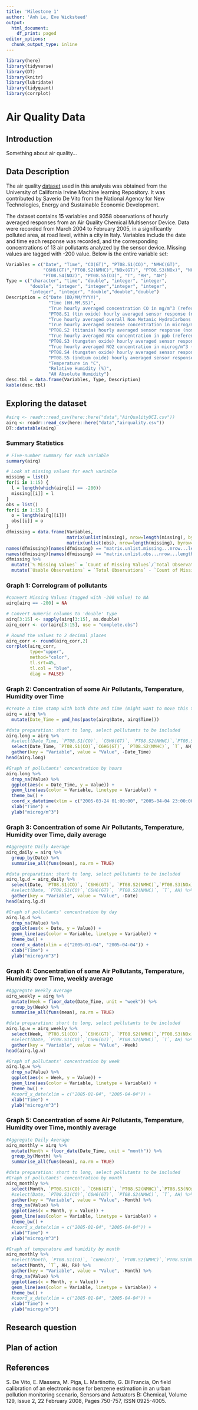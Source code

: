 ```yaml
---
title: 'Milestone 1'
author: 'Anh Le, Eve Wicksteed'
output:
  html_document:
    df_print: paged
editor_options:
  chunk_output_type: inline
---
```


```r
library(here)
library(tidyverse)
library(DT)
library(knitr)
library(lubridate) 
library(tidyquant)
library(corrplot)
```


# Air Quality Data

## Introduction

Something about air quality...


## Data Description

The air quality [dataset](https://archive.ics.uci.edu/ml/datasets/Air+Quality) used in this analysis was obtained from the University of California Irvine Machine learning Repository. It was contributed by Saverio De Vito from the National Agency for New Technologies, Energy and Sustainable Economic Development. 

The dataset contains 15 variables and 9358 observations of hourly averaged responses from an Air Quality Chemical Multisensor Device. Data were recorded from March 2004 to February 2005, in a significantly polluted area, at road level, within a city in Italy. Variables include the date and time each response was recorded, and the corresponding concentrations of 13 air pollutants analyzed by the sensor device. Missing values are tagged with -200 value. Below is the entire variable set: 

```r
Variables = c("Date", "Time", "CO(GT)", "PT08.S1(CO)", "NMHC(GT)", 
              "C6H6(GT)","PT08.S2(NMHC)","NOx(GT)", "PT08.S3(NOx)", "NO2(GT)",
              "PT08.S4(NO2)", "PT08.S5(O3)", "T", "RH", "AH")
Type = c("character", "time", "double", "integer", "integer",
         "double", "integer", "integer","integer", "integer",
         "integer", "integer", "double","double","double")
Description = c("Date (DD/MM/YYYY)",
                "Time (HH.MM.SS)",
                "True hourly averaged concentration CO in mg/m^3 (reference analyzer)",
                "PT08.S1 (tin oxide) hourly averaged sensor response (nominally CO targeted)",
                "True hourly averaged overall Non Metanic HydroCarbons concentration in microg/m^3 (reference analyzer)",
                "True hourly averaged Benzene concentration in microg/m^3 (reference analyzer)",
                "PT08.S2 (titania) hourly averaged sensor response (nominally NMHC targeted)",
                "True hourly averaged NOx concentration in ppb (reference analyzer)",
                "PT08.S3 (tungsten oxide) hourly averaged sensor response (nominally NOx targeted)",
                "True hourly averaged NO2 concentration in microg/m^3 (reference analyzer)",
                "PT08.S4 (tungsten oxide) hourly averaged sensor response (nominally NO2 targeted)",
                "PT08.S5 (indium oxide) hourly averaged sensor response (nominally O3 targeted)",
                "Temperature in °C",
                "Relative Humidity (%)",
                "AH Absolute Humidity")
desc.tbl = data.frame(Variables, Type, Description)
kable(desc.tbl)
```



## Exploring the dataset

```r
#airq <- readr::read_csv(here::here("data","AirQualityUCI.csv"))
airq <- readr::read_csv(here::here("data","airquality.csv"))
DT::datatable(airq)
```



### Summary Statistics

```r
# Five-number summary for each variable
summary(airq)

# Look at missing values for each variable
missing = list()
for(i in 1:15) {
  l = length(which(airq[i] == -200))
  missing[[i]] = l
}
obs = list()
for(i in 1:15) {
  o = length(airq[[i]])
  obs[[i]] = o
}
dfmissing = data.frame(Variables, 
                       matrix(unlist(missing), nrow=length(missing), byrow=T),
                       matrix(unlist(obs), nrow=length(missing), byrow=T))
names(dfmissing)[names(dfmissing) == "matrix.unlist.missing...nrow...length.missing...byrow...T."] = "Count of Missing Values"
names(dfmissing)[names(dfmissing) == "matrix.unlist.obs...nrow...length.missing...byrow...T."] = "Total Observations"
dfmissing %>% 
  mutate(`% Missing Values` = `Count of Missing Values`/`Total Observations`*100) %>%
  mutate(`Usable Observations` = `Total Observations` - `Count of Missing Values`)

```



### Graph 1: Correlogram of pollutants
``` r
#convert Missing Values (tagged with -200 value) to NA
airq[airq == -200] = NA 

# Convert numeric columns to 'double' type
airq[3:15] <- sapply(airq[3:15], as.double)
airq_corr <- cor(airq[3:15], use = "complete.obs")

# Round the values to 2 decimal places
airq_corr <- round(airq_corr,2)
corrplot(airq_corr, 
         type="upper", 
         method="color",
         tl.srt=45, 
         tl.col = "blue",
         diag = FALSE)
```



### Graph 2: Concentration of some Air Pollutants, Temperature, Humidity over Time
``` r
#create a time stamp with both date and time (might want to move this to earlier section?)
airq = airq %>% 
  mutate(Date_Time = ymd_hms(paste(airq$Date, airq$Time)))

#data preparation: short to long, select pollutants to be included
airq.long = airq %>%
  #select(Date_Time, `PT08.S1(CO)`, `C6H6(GT)`, `PT08.S2(NMHC)`,`PT08.S3(NOx)`, `PT08.S4(NO2)`, `PT08.S5(O3)`) %>%
  select(Date_Time, `PT08.S1(CO)`,`C6H6(GT)`, `PT08.S2(NMHC)`, `T`, AH) %>%
  gather(key = "Variable", value = "Value", -Date_Time)
head(airq.long)

#Graph of pollutants' concentration by hours
airq.long %>% 
  drop_na(Value) %>%
  ggplot(aes(x = Date_Time, y = Value)) + 
  geom_line(aes(color = Variable, linetype = Variable)) +
  theme_bw() +
  coord_x_datetime(xlim = c("2005-03-24 01:00:00", "2005-04-04 23:00:00")) +
  xlab("Time") +
  ylab("microg/m^3")
```



### Graph 3: Concentration of some Air Pollutants, Temperature, Humidity over Time, daily average

```r
#Aggregate Daily Average
airq_daily = airq %>%
  group_by(Date) %>%
  summarise_all(funs(mean), na.rm = TRUE)

#data preparation: short to long, select pollutants to be included
airq.lg.d = airq_daily %>%
  select(Date, `PT08.S1(CO)`, `C6H6(GT)`, `PT08.S2(NMHC)`,`PT08.S3(NOx)`, `PT08.S4(NO2)`, `PT08.S5(O3)`) %>%
  #select(Date, `PT08.S1(CO)`,`C6H6(GT)`, `PT08.S2(NMHC)`, `T`, AH) %>%
  gather(key = "Variable", value = "Value", -Date)
head(airq.lg.d)

#Graph of pollutants' concentration by day
airq.lg.d %>% 
  drop_na(Value) %>%
  ggplot(aes(x = Date, y = Value)) + 
  geom_line(aes(color = Variable, linetype = Variable)) +
  theme_bw() +
  coord_x_date(xlim = c("2005-01-04", "2005-04-04")) +
  xlab("Time") +
  ylab("microg/m^3")

```



### Graph 4: Concentration of some Air Pollutants, Temperature, Humidity over Time, weekly average

```r
#Aggregate Weekly Average
airq_weekly = airq %>%
  mutate(Week = floor_date(Date_Time, unit = "week")) %>%
  group_by(Week) %>%
  summarise_all(funs(mean), na.rm = TRUE)

#data preparation: short to long, select pollutants to be included
airq.lg.w = airq_weekly %>%
  select(Week, `PT08.S1(CO)`, `C6H6(GT)`, `PT08.S2(NMHC)`,`PT08.S3(NOx)`, `PT08.S4(NO2)`, `PT08.S5(O3)`) %>%
  #select(Date, `PT08.S1(CO)`,`C6H6(GT)`, `PT08.S2(NMHC)`, `T`, AH) %>%
  gather(key = "Variable", value = "Value", -Week)
head(airq.lg.w)

#Graph of pollutants' concentration by week
airq.lg.w %>% 
  drop_na(Value) %>%
  ggplot(aes(x = Week, y = Value)) + 
  geom_line(aes(color = Variable, linetype = Variable)) +
  theme_bw() +
  #coord_x_date(xlim = c("2005-01-04", "2005-04-04")) +
  xlab("Time") +
  ylab("microg/m^3")
```



### Graph 5: Concentration of some Air Pollutants, Temperature, Humidity over Time, monthly average

```r
#Aggregate Daily Average
airq_monthly = airq %>%
  mutate(Month = floor_date(Date_Time, unit = "month")) %>%
  group_by(Month) %>%
  summarise_all(funs(mean), na.rm = TRUE)

#data preparation: short to long, select pollutants to be included
#Graph of pollutants' concentration by month
airq_monthly %>%
  select(Month, `PT08.S1(CO)`, `C6H6(GT)`, `PT08.S2(NMHC)`,`PT08.S3(NOx)`, `PT08.S4(NO2)`, `PT08.S5(O3)`) %>%
  #select(Date, `PT08.S1(CO)`,`C6H6(GT)`, `PT08.S2(NMHC)`, `T`, AH) %>%
  gather(key = "Variable", value = "Value", -Month) %>% 
  drop_na(Value) %>%
  ggplot(aes(x = Month, y = Value)) + 
  geom_line(aes(color = Variable, linetype = Variable)) +
  theme_bw() +
  #coord_x_date(xlim = c("2005-01-04", "2005-04-04")) +
  xlab("Time") +
  ylab("microg/m^3")

#Graph of temperature and humidity by month
airq_monthly %>%
  #select(Month, `PT08.S1(CO)`, `C6H6(GT)`, `PT08.S2(NMHC)`,`PT08.S3(NOx)`, `PT08.S4(NO2)`, `PT08.S5(O3)`) %>%
  select(Month, `T`, AH, RH) %>%
  gather(key = "Variable", value = "Value", -Month) %>% 
  drop_na(Value) %>%
  ggplot(aes(x = Month, y = Value)) + 
  geom_line(aes(color = Variable, linetype = Variable)) +
  theme_bw() +
  #coord_x_date(xlim = c("2005-01-04", "2005-04-04")) +
  xlab("Time") +
  ylab("microg/m^3")


```




## Research question

## Plan of action

## References

S. De Vito, E. Massera, M. Piga, L. Martinotto, G. Di Francia, On field calibration of an electronic nose for benzene estimation in an urban pollution monitoring scenario, Sensors and Actuators B: Chemical, Volume 129, Issue 2, 22 February 2008, Pages 750-757, ISSN 0925-4005.


